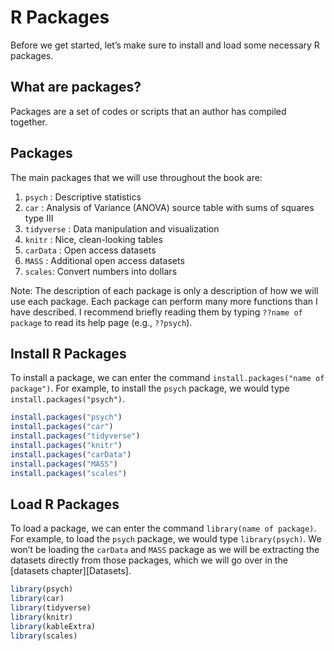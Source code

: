# R Packages
Before we get started, let's make sure to install and load some necessary R packages. 

## What are packages? 
Packages are a set of codes or scripts that an author has compiled together.   

## Packages
The main packages that we will use throughout the book are:

1. `psych` : Descriptive statistics
2. `car` : Analysis of Variance (ANOVA) source table with sums of squares type III
3. `tidyverse` : Data manipulation and visualization
4. `knitr` : Nice, clean-looking tables
5. `carData` : Open access datasets
6. `MASS` : Additional open access datasets
7. `scales`: Convert numbers into dollars

Note: The description of each package is only a description of how we will use each package. Each package can perform many more functions than I have described. I recommend briefly reading them by typing `??name of package` to read its help page (e.g., `??psych`).

## Install R Packages
To install a package, we can enter the command `install.packages("name of package")`. For example, to install the `psych` package, we would type `install.packages("psych")`. 

```r
install.packages("psych")
install.packages("car")
install.packages("tidyverse")
install.packages("knitr")
install.packages("carData")
install.packages("MASS")
install.packages("scales")
```

## Load R Packages
To load a package, we can enter the command `library(name of package)`. For example, to load the `psych` package, we would type `library(psych)`. We won't be loading the `carData` and `MASS` package as we will be extracting the datasets directly from those packages, which we will go over in the [datasets chapter][Datasets].

```r
library(psych)
library(car)
library(tidyverse)
library(knitr)
library(kableExtra)
library(scales)
```
